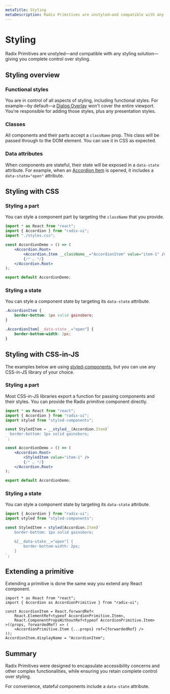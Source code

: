 ```yaml
---
metaTitle: Styling
metaDescription: Radix Primitives are unstyled—and compatible with any styling solution—giving you complete control over styling.
---
```


# Styling

<Description>
	Radix Primitives are unstyled—and compatible with any styling solution—giving
	you complete control over styling.
</Description>

## Styling overview

### Functional styles

You are in control of all aspects of styling, including functional styles. For example—by default—a [Dialog Overlay](../components/dialog) won't cover the entire viewport. You're responsible for adding those styles, plus any presentation styles.

### Classes

All components and their parts accept a `className` prop. This class will be passed through to the DOM element. You can use it in CSS as expected.

### Data attributes

When components are stateful, their state will be exposed in a `data-state` attribute. For example, when an [Accordion Item](../components/accordion) is opened, it includes a `data-state="open"` attribute.

## Styling with CSS

### Styling a part

You can style a component part by targeting the `className` that you provide.

```jsx line=3,7
import * as React from "react";
import { Accordion } from "radix-ui";
import "./styles.css";

const AccordionDemo = () => (
	<Accordion.Root>
		<Accordion.Item __className__="AccordionItem" value="item-1" />
		{/* … */}
	</Accordion.Root>
);

export default AccordionDemo;
```

### Styling a state

You can style a component state by targeting its `data-state` attribute.

```css
.AccordionItem {
	border-bottom: 1px solid gainsboro;
}

.AccordionItem[__data-state__="open"] {
	border-bottom-width: 2px;
}
```

## Styling with CSS-in-JS

The examples below are using [styled-components](https://styled-components.com/), but you can use any CSS-in-JS library of your choice.

### Styling a part

Most CSS-in-JS libraries export a function for passing components and their styles. You can provide the Radix primitive component directly.

```jsx line=5-7,11
import * as React from "react";
import { Accordion } from "radix-ui";
import styled from "styled-components";

const StyledItem = __styled__(Accordion.Item)`
  border-bottom: 1px solid gainsboro;
`;

const AccordionDemo = () => (
	<Accordion.Root>
		<StyledItem value="item-1" />
		{/* … */}
	</Accordion.Root>
);

export default AccordionDemo;
```

### Styling a state

You can style a component state by targeting its `data-state` attribute.

```jsx
import { Accordion } from "radix-ui";
import styled from "styled-components";

const StyledItem = styled(Accordion.Item)`
	border-bottom: 1px solid gainsboro;

	&[__data-state__="open"] {
		border-bottom-width: 2px;
	}
`;
```

## Extending a primitive

Extending a primitive is done the same way you extend any React component.

```tsx
import * as React from "react";
import { Accordion as AccordionPrimitive } from "radix-ui";

const AccordionItem = React.forwardRef<
	React.ElementRef<typeof AccordionPrimitive.Item>,
	React.ComponentPropsWithoutRef<typeof AccordionPrimitive.Item>
>((props, forwardedRef) => (
	<AccordionPrimitive.Item {...props} ref={forwardedRef} />
));
AccordionItem.displayName = "AccordionItem";
```

## Summary

Radix Primitives were designed to encapsulate accessibility concerns and other complex functionalities, while ensuring you retain complete control over styling.

For convenience, stateful components include a `data-state` attribute.
